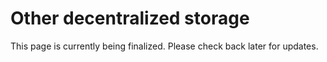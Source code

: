 # Other decentralized storage
This page is currently being finalized. Please check back later for updates.